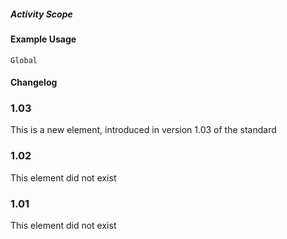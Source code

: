 ===== Activity Scope ===== 
{{for revision 1.03}}
==== Example Usage ====

<code xml>
<activity-scope code="1" xml:lang="en">Global</activity-scope>
</code>

==== Changelog ====
===1.03===
This is a new element, introduced in version 1.03 of the standard
===1.02===
This element did not exist
===1.01===
This element did not exist